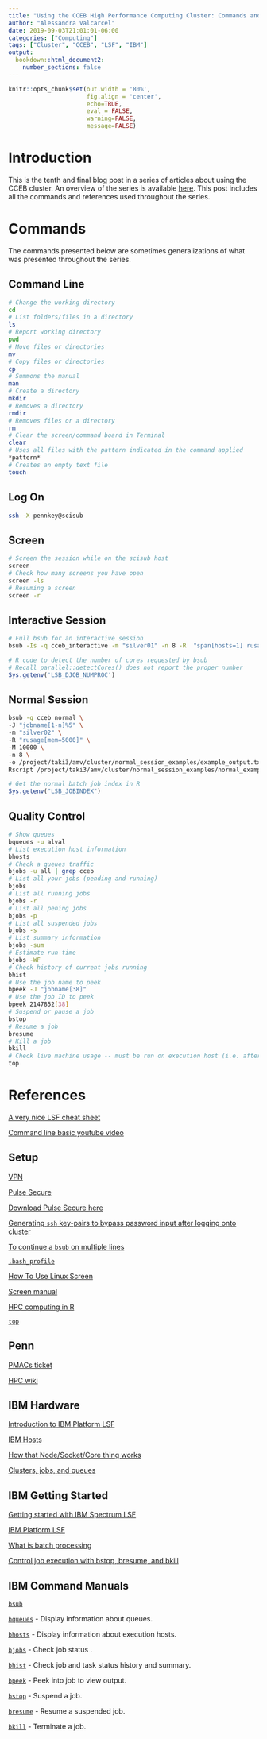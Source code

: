 ```yaml
---
title: "Using the CCEB High Performance Computing Cluster: Commands and References"
author: "Alessandra Valcarcel"
date: 2019-09-03T21:01:01-06:00
categories: ["Computing"]
tags: ["Cluster", "CCEB", "LSF", "IBM"]
output: 
  bookdown::html_document2:
    number_sections: false
---
```


```r
knitr::opts_chunk$set(out.width = '80%',
                      fig.align = 'center', 
                      echo=TRUE,
                      eval = FALSE, 
                      warning=FALSE, 
                      message=FALSE)
```

# Introduction

This is the tenth and final blog post in a series of articles about using the CCEB cluster. An overview of the series is available [here](www.alessandravalcarcel.com/blog/2019-04-13-clusterintro/). This post includes all the commands and references used throughout the series. 

# Commands

The commands presented below are sometimes generalizations of what was presented throughout the series.

## Command Line

```bash
# Change the working directory
cd 
# List folders/files in a directory
ls 
# Report working directory
pwd 
# Move files or directories
mv 
# Copy files or directories
cp
# Summons the manual
man 
# Create a directory
mkdir 
# Removes a directory
rmdir 
# Removes files or a directory
rm 
# Clear the screen/command board in Terminal
clear 
# Uses all files with the pattern indicated in the command applied
*pattern* 
# Creates an empty text file
touch 
```

## Log On

```bash
ssh -X pennkey@scisub
```

## Screen

```bash
# Screen the session while on the scisub host
screen
# Check how many screens you have open 
screen -ls
# Resuming a screen
screen -r
```

## Interactive Session

```bash
# Full bsub for an interactive session
bsub -Is -q cceb_interactive -m "silver01" -n 8 -R  "span[hosts=1] rusage[mem=5000]" -M 10000 "bash"
```

```r
# R code to detect the number of cores requested by bsub
# Recall parallel::detectCores() does not report the proper number
Sys.getenv('LSB_DJOB_NUMPROC')
```


## Normal Session

```bash
bsub -q cceb_normal \
-J "jobname[1-n]%5" \
-m "silver02" \
-R "rusage[mem=5000]" \
-M 10000 \
-n 8 \
-o /project/taki3/amv/cluster/normal_session_examples/example_output.txt \
Rscript /project/taki3/amv/cluster/normal_session_examples/normal_example.R
```

```r
# Get the normal batch job index in R
Sys.getenv("LSB_JOBINDEX")
```

## Quality Control

```bash
# Show queues
bqueues -u alval
# List execution host information
bhosts
# Check a queues traffic
bjobs -u all | grep cceb
# List all your jobs (pending and running)
bjobs
# List all running jobs
bjobs -r
# List all pening jobs
bjobs -p
# List all suspended jobs
bjobs -s
# List summary information
bjobs -sum
# Estimate run time
bjobs -WF
# Check history of current jobs running
bhist
# Use the job name to peek
bpeek -J "jobname[38]"
# Use the job ID to peek
bpeek 2147852[38]
# Suspend or pause a job
bstop
# Resume a job
bresume
# Kill a job 
bkill
# Check live machine usage -- must be run on execution host (i.e. after bsub)
top
```

# References

[A very nice LSF cheat sheet](https://www.tu-ilmenau.de/fileadmin/media/unirz/Services/Struktureinheiten/Advanced_Computing/lsf6.2_quick_ref.pdf)

[Command line basic youtube video](https://www.youtube.com/watch?v=5XgBd6rjuDQ)

## Setup

[VPN](https://en.wikipedia.org/wiki/Virtual_private_network)

[Pulse Secure](https://www.pulsesecure.net/)

[Download Pulse Secure here](https://www.pulsesecure.net/trynow/client-download/)

[Generating `ssh` key-pairs to bypass password input after logging onto cluster](https://www.thegeekstuff.com/2008/11/3-steps-to-perform-ssh-login-without-password-using-ssh-keygen-ssh-copy-id)

[To continue a `bsub` on multiple lines](https://stackoverflow.com/questions/3871332/how-to-tell-bash-that-the-line-continues-on-the-next-line)

[`.bash_profile`](https://www.quora.com/What-is-bash_profile-and-what-is-its-use)

[How To Use Linux Screen](https://linuxize.com/post/how-to-use-linux-screen/)

[Screen manual](https://linux.die.net/man/1/screen)

[HPC computing in R](https://www.hpc.dtu.dk/?page_id=2723)

[`top`](https://www.tecmint.com/12-top-command-examples-in-linux/)

## Penn

[PMACs ticket](https://helpdesk.pmacs.upenn.edu/)

[HPC wiki](https://dbe.med.upenn.edu/secure/wiki/index.php?title=Linux_Grid_Help)

## IBM Hardware

[Introduction to IBM Platform LSF](https://www.ibm.com/support/knowledgecenter/en/SSETD4_9.1.2/lsf_foundations/lsf_introduction_to.html)

[IBM Hosts](https://www.ibm.com/support/knowledgecenter/en/SSETD4_9.1.3/lsf_users_guide/hosts_about.html)

[How that Node/Socket/Core thing works](https://blogs.technet.microsoft.com/windowshpc/2008/04/14/how-that-nodesocketcore-thing-works/)

[Clusters, jobs, and queues](https://www.ibm.com/support/knowledgecenter/en/SSETD4_9.1.2/lsf_users_guide/clusters_jobs_about.html)


## IBM Getting Started

[Getting started with IBM Spectrum LSF](https://www.ibm.com/support/knowledgecenter/en/SSWRJV_10.1.0/lsf_welcome/lsf_kc_get_started.html)

[IBM Platform LSF](https://www.ibm.com/support/knowledgecenter/en/SSETD4/product_welcome_platform_lsf.html)

[What is batch processing](https://www.ibm.com/support/knowledgecenter/zosbasics/com.ibm.zos.zconcepts/zconc_whatisbatch.htm)

[Control job execution with bstop, bresume, and bkill](https://www.ibm.com/support/knowledgecenter/en/SSWRJV_10.1.0/lsf_admin_foundations/control_job_exec.html)

## IBM Command Manuals

[`bsub`](https://www.ibm.com/support/knowledgecenter/en/SSETD4_9.1.2/lsf_command_ref/bsub.1.html)

[`bqueues`](https://www.ibm.com/support/knowledgecenter/en/SSETD4_9.1.3/lsf_command_ref/bqueues.1.html) - Display information about queues.

[`bhosts`](https://www.ibm.com/support/knowledgecenter/en/SSETD4_9.1.3/lsf_command_ref/bhosts.1.html) - Display information about execution hosts.

[`bjobs`](https://www.ibm.com/support/knowledgecenter/en/SSETD4_9.1.2/lsf_command_ref/bjobs.1.html) - Check job status .

[`bhist`](https://www.ibm.com/support/knowledgecenter/en/SSETD4_9.1.2/lsf_command_ref/bjobs.1.html) - Check job and task status history and summary.

[`bpeek`](https://www.ibm.com/support/knowledgecenter/en/SSETD4_9.1.3/lsf_command_ref/bpeek.1.html) - Peek into job to view output.

[`bstop`](https://www.ibm.com/support/knowledgecenter/en/SSETD4_9.1.2/lsf_command_ref/bstop.1.html) -   Suspend a job.

[`bresume`](https://www.ibm.com/support/knowledgecenter/en/SSETD4_9.1.2/lsf_command_ref/bresume.1.html) -  Resume a suspended job.

[`bkill`](https://www.ibm.com/support/knowledgecenter/en/SSETD4_9.1.3/lsf_command_ref/bkill.1.html) - Terminate a job.






